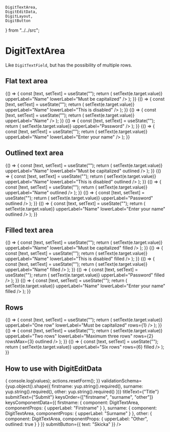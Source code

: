     DigitTextArea,
    DigitEditData,
    DigitLayout,
    DigitButton
} from "../../src";

# DigitTextArea

Like `DigitTextField`, but has the possibility of multiple rows.

<Meta title="Inputs/DigitTextArea" component={DigitTextArea} />

## Flat text area

<Canvas>
    <Story name="Flat text area">
        {() => {
            const [text, setText] = useState("");
            return (
                <DigitTextArea
                    value={text}
                    onChange={e => setText(e.target.value)}
                    upperLabel="Name"
                    lowerLabel="Must be capitalized"
                />
            );
        }}
    </Story>
    <Story name="Disabled flat text area">
        {() => {
            const [text, setText] = useState("");
            return (
                <DigitTextArea
                    disabled
                    value={text}
                    onChange={e => setText(e.target.value)}
                    upperLabel="Name"
                    lowerLabel="This is disabled"
                />
            );
        }}
    </Story>
    <Story name="Max length flat text area">
        {() => {
            const [text, setText] = useState("");
            return (
                <DigitTextArea
                    maxLength={30}
                    value={text}
                    onChange={e => setText(e.target.value)}
                    upperLabel="Name"
                />
            );
        }}
    </Story>
</Canvas>

<Canvas>
    <Story name="Password flat text area">
        {() => {
            const [text, setText] = useState("");
            return (
                <DigitTextArea
                    password
                    value={text}
                    onChange={e => setText(e.target.value)}
                    upperLabel="Password"
                />
            );
        }}
    </Story>
    <Story name="Error flat text area">
        {() => {
            const [text, setText] = useState("");
            return (
                <DigitTextArea
                    error
                    errorMessage="Oh no"
                    value={text}
                    onChange={e => setText(e.target.value)}
                    upperLabel="Name"
                    lowerLabel="Enter your name"
                />
            );
        }}
    </Story>
</Canvas>

## Outlined text area

<Canvas>
    <Story name="Outlined text area">
        {() => {
            const [text, setText] = useState("");
            return (
                <DigitTextArea
                    value={text}
                    onChange={e => setText(e.target.value)}
                    upperLabel="Name"
                    lowerLabel="Must be capitalized"
                    outlined
                />
            );
        }}
    </Story>
    <Story name="Disabled outlined text area">
        {() => {
            const [text, setText] = useState("");
            return (
                <DigitTextArea
                    disabled
                    value={text}
                    onChange={e => setText(e.target.value)}
                    upperLabel="Name"
                    lowerLabel="This is disabled"
                    outlined
                />
            );
        }}
    </Story>
    <Story name="Max length outlined text area">
        {() => {
            const [text, setText] = useState("");
            return (
                <DigitTextArea
                    maxLength={30}
                    value={text}
                    onChange={e => setText(e.target.value)}
                    upperLabel="Name"
                    outlined
                />
            );
        }}
    </Story>
</Canvas>

<Canvas>
    <Story name="Password outlined text area">
        {() => {
            const [text, setText] = useState("");
            return (
                <DigitTextArea
                    password
                    value={text}
                    onChange={e => setText(e.target.value)}
                    upperLabel="Password"
                    outlined
                />
            );
        }}
    </Story>
    <Story name="Error outlined text area">
        {() => {
            const [text, setText] = useState("");
            return (
                <DigitTextArea
                    error
                    errorMessage="Oh no"
                    value={text}
                    onChange={e => setText(e.target.value)}
                    upperLabel="Name"
                    lowerLabel="Enter your name"
                    outlined
                />
            );
        }}
    </Story>
</Canvas>

## Filled text area

<Canvas>
    <Story name="Filled text area">
        {() => {
            const [text, setText] = useState("");
            return (
                <DigitTextArea
                    value={text}
                    onChange={e => setText(e.target.value)}
                    upperLabel="Name"
                    lowerLabel="Must be capitalized"
                    filled
                />
            );
        }}
    </Story>
    <Story name="Disabled filled text area">
        {() => {
            const [text, setText] = useState("");
            return (
                <DigitTextArea
                    disabled
                    value={text}
                    onChange={e => setText(e.target.value)}
                    upperLabel="Name"
                    lowerLabel="This is disabled"
                    filled
                />
            );
        }}
    </Story>
    <Story name="Max length filled text area">
        {() => {
            const [text, setText] = useState("");
            return (
                <DigitTextArea
                    maxLength={30}
                    value={text}
                    onChange={e => setText(e.target.value)}
                    upperLabel="Name"
                    filled
                />
            );
        }}
    </Story>
</Canvas>

<Canvas>
    <Story name="Password filled text field">
        {() => {
            const [text, setText] = useState("");
            return (
                <DigitTextArea
                    password
                    value={text}
                    onChange={e => setText(e.target.value)}
                    upperLabel="Password"
                    filled
                />
            );
        }}
    </Story>
    <Story name="Error filled text field">
        {() => {
            const [text, setText] = useState("");
            return (
                <DigitTextArea
                    error
                    errorMessage="Oh no"
                    value={text}
                    onChange={e => setText(e.target.value)}
                    upperLabel="Name"
                    lowerLabel="Enter your name"
                    filled
                />
            );
        }}
    </Story>
</Canvas>

## Rows

<Canvas>
    <Story name="One row text area">
        {() => {
            const [text, setText] = useState("");
            return (
                <DigitTextArea
                    value={text}
                    onChange={e => setText(e.target.value)}
                    upperLabel="One row"
                    lowerLabel="Must be capitalized"
                    rows={1}
                />
            );
        }}
    </Story>
    <Story name="Max three rows text area">
        {() => {
            const [text, setText] = useState("");
            return (
                <DigitTextArea
                    maxLength={30}
                    value={text}
                    onChange={e => setText(e.target.value)}
                    upperLabel="Two rows"
                    lowerLabel="Maximum three rows"
                    rows={2}
                    rowsMax={3}
                    outlined
                />
            );
        }}
    </Story>
    <Story name="Six rows text area">
        {() => {
            const [text, setText] = useState("");
            return (
                <DigitTextArea
                    value={text}
                    onChange={e => setText(e.target.value)}
                    upperLabel="Six rows"
                    rows={6}
                    filled
                />
            );
        }}
    </Story>
</Canvas>

## How to use with DigitEditData

<Canvas>
    <Story name="Text field with EditData">
        <DigitEditData
            hasButtons
            initialValues={{
                firstname: "",
                surname: "",
                other: ""
            }}
            onSubmit={(values, actions) => {
                console.log(values);
                actions.resetForm();
            }}
            validationSchema={yup.object().shape({
                firstname: yup.string().required(),
                surname: yup.string().required(),
                other: yup.string().required()
            })}
            titleText={"Title"}
            submitText={"Submit"}
            keysOrder={["firstname", "surname", "other"]}
            keysComponentData={{
                firstname: {
                    component: DigitTextArea,
                    componentProps: {
                        upperLabel: "Firstname"
                    }
                },
                surname: {
                    component: DigitTextArea,
                    componentProps: {
                        upperLabel: "Surname"
                    }
                },
                other: {
                    component: DigitTextArea,
                    componentProps: {
                        upperLabel: "Other",
                        outlined: true
                    }
                }
            }}
            submitButton={{
                text: "Skicka"
            }}
        />
    </Story>
</Canvas>

<ArgsTable of={DigitTextArea} />
